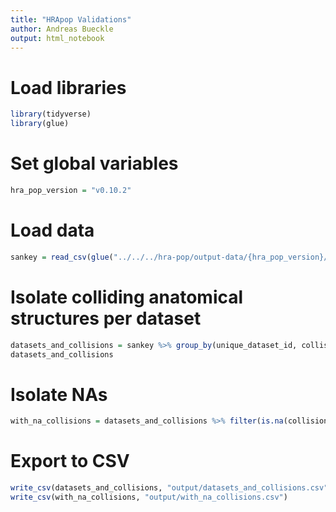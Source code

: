 ```yaml
---
title: "HRApop Validations"
author: Andreas Bueckle
output: html_notebook
---
```


# Load libraries
```r
library(tidyverse)
library(glue)
```

# Set global variables
```r

hra_pop_version = "v0.10.2"
```


# Load data
```r
sankey = read_csv(glue("../../../hra-pop/output-data/{hra_pop_version}/reports/universe-ad-hoc/sankey.csv"))
```
# Isolate colliding anatomical structures per dataset
```r
datasets_and_collisions = sankey %>% group_by(unique_dataset_id, collisions_mesh, collisions_bb) %>% filter(is_atlas_dataset == TRUE) %>% select(unique_dataset_id, collisions_mesh, collisions_bb) %>% unique()
datasets_and_collisions
```
# Isolate NAs
```r
with_na_collisions = datasets_and_collisions %>% filter(is.na(collisions_mesh) || is.na(collisions_bb))
```


# Export to CSV
```r
write_csv(datasets_and_collisions, "output/datasets_and_collisions.csv")
write_csv(with_na_collisions, "output/with_na_collisions.csv")
```



